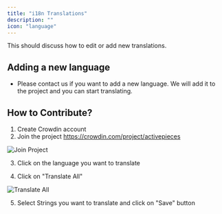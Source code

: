 ```yaml
---
title: "i18n Translations"
description: ""
icon: "language"
---
```


This should discuss how to edit or add new translations.

## Adding a new language
- Please contact us if you want to add a new language. We will add it to the project and you can start translating.

## How to Contribute?

1. Create Crowdin account
2. Join the project https://crowdin.com/project/activepieces

![Join Project](/resources/crowdin.png)

3. Click on the language you want to translate

4. Click on "Translate All"

![Translate All](/resources/crowdin-translate-all.png)

5. Select Strings you want to translate and click on "Save" button

